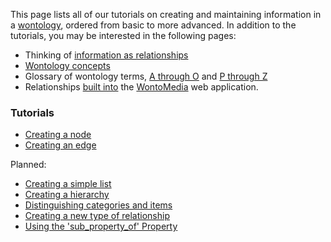<!-- Copyright (c)  2009  Glen E. Ivey
     Permission is granted to copy, distribute and/or modify this document
     under the terms of the GNU Free Documentation License, Version 1.3;
     with no Invariant Sections, no Front-Cover Texts, and no Back-Cover Texts.
     A copy of the license is in the file COPYING.DOCUMENTATION
  -->


This page lists all of our tutorials on creating and maintaining information in a [[WmHelp:GlossaryPtoZ#anchor_Wontology|wontology]], ordered from basic to more advanced.  In addition to the tutorials, you may be interested in the following pages:

* Thinking of [[WmHelp:InformationAsRelationships|information as relationships]]
* [[WmHelp:WontologyConcepts|Wontology concepts]]
* Glossary of wontology terms, [[WmHelp:GlossaryAtoO|A through O]] and [[WmHelp:GlossaryPtoZ|P through Z]]
* Relationships [[WmHelp:BuiltInRelationships|built into]] the [[WontoMedia]] web application.

<h3>Tutorials</h3>

* [[WmHelp:Tutorials/CreatingANode|Creating a node]]
* [[WmHelp:Tutorials/CreatingAnEdge|Creating an edge]]

Planned:

* [[WmHelp:Tutorials/CreatingAList|Creating a simple list]]
* [[WmHelp:Tutorials/CreatingAHierarchy|Creating a hierarchy]]
* [[WmHelp:Tutorials/CategoriesVsItems|Distinguishing categories and items]]
* [[WmHelp:Tutorials/CreatingAProperty|Creating a new type of relationship]]
* [[WmHelp:Tutorials/UsingSPO|Using the 'sub_property_of' Property]]
